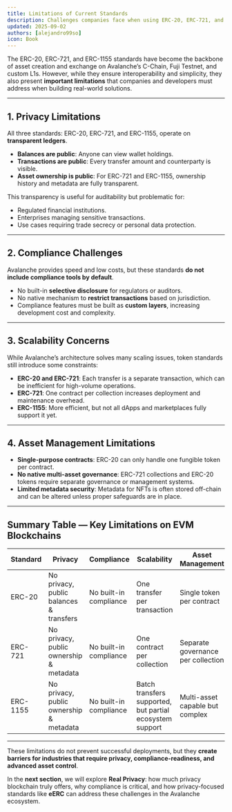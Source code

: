 ```yaml
---
title: Limitations of Current Standards
description: Challenges companies face when using ERC-20, ERC-721, and ERC-1155 on Avalanche.
updated: 2025-09-02
authors: [alejandro99so]
icon: Book
---
```


The ERC-20, ERC-721, and ERC-1155 standards have become the backbone of asset creation and exchange on Avalanche’s C-Chain, Fuji Testnet, and custom L1s. However, while they ensure interoperability and simplicity, they also present **important limitations** that companies and developers must address when building real-world solutions.

---

## 1. Privacy Limitations

All three standards: ERC-20, ERC-721, and ERC-1155, operate on **transparent ledgers**.  
- **Balances are public**: Anyone can view wallet holdings.  
- **Transactions are public**: Every transfer amount and counterparty is visible.  
- **Asset ownership is public**: For ERC-721 and ERC-1155, ownership history and metadata are fully transparent.  

This transparency is useful for auditability but problematic for:  
- Regulated financial institutions.  
- Enterprises managing sensitive transactions.  
- Use cases requiring trade secrecy or personal data protection.  

---

## 2. Compliance Challenges

Avalanche provides speed and low costs, but these standards **do not include compliance tools by default**.  
- No built-in **selective disclosure** for regulators or auditors.  
- No native mechanism to **restrict transactions** based on jurisdiction.  
- Compliance features must be built as **custom layers**, increasing development cost and complexity.

---

## 3. Scalability Concerns

While Avalanche’s architecture solves many scaling issues, token standards still introduce some constraints:  
- **ERC-20 and ERC-721**: Each transfer is a separate transaction, which can be inefficient for high-volume operations.  
- **ERC-721**: One contract per collection increases deployment and maintenance overhead.  
- **ERC-1155**: More efficient, but not all dApps and marketplaces fully support it yet.

---

## 4. Asset Management Limitations

- **Single-purpose contracts**: ERC-20 can only handle one fungible token per contract.  
- **No native multi-asset governance**: ERC-721 collections and ERC-20 tokens require separate governance or management systems.  
- **Limited metadata security**: Metadata for NFTs is often stored off-chain and can be altered unless proper safeguards are in place.

---

## Summary Table — Key Limitations on EVM Blockchains

| Standard | Privacy | Compliance | Scalability | Asset Management |
|----------|---------|------------|-------------|------------------|
| ERC-20   | No privacy, public balances & transfers | No built-in compliance | One transfer per transaction | Single token per contract |
| ERC-721  | No privacy, public ownership & metadata | No built-in compliance | One contract per collection | Separate governance per collection |
| ERC-1155 | No privacy, public ownership & metadata | No built-in compliance | Batch transfers supported, but partial ecosystem support | Multi-asset capable but complex |

---

These limitations do not prevent successful deployments, but they **create barriers for industries that require privacy, compliance-readiness, and advanced asset control**.

In the **next section**, we will explore **Real Privacy**: how much privacy blockchain truly offers, why compliance is critical, and how privacy-focused standards like **eERC** can address these challenges in the Avalanche ecosystem.
